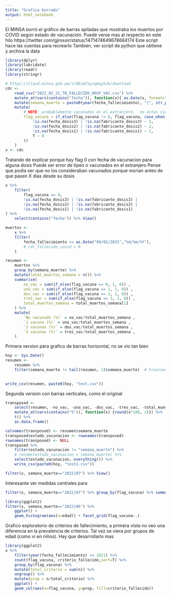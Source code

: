 ```yaml
---
title: "Grafico borrado"
output: html_notebook
---
```


El MINSA borró el gráfico de barras apiladas que mostraba los muertos por COVID según estado de vacunación.
Puede verse mas al respecto en este hilo https://twitter.com/gjrossir/status/1471474649678684174
Este script hace las cuentas para recrearlo
Tambien, ver script de python que obtiene y archiva la data

```r
library(dplyr)
library(lubridate)
library(readr)
library(stringr)
```

```r
# https://cloud.minsa.gob.pe/s/8EsmTzyiqmaySxk/download
cdc <- 
    read_csv("2022_02_21_TB_FALLECIDO_HOSP_VAC.csv") %>% 
    mutate_at(vars(contains("fecha")), function(x){ as.Date(x, format="%d/%m/%Y") }) %>% 
    mutate(semana_muerte = paste0(year(fecha_fallecimiento), "|", str_pad(week(fecha_fallecimiento), 2, pad="0"))) %>% 
    mutate(
        # NOTE: probablemente vacunados en el extranjero,  no estan siendo procesaods bien
        flag_vacuna = if_else(flag_vacuna != 0, flag_vacuna, case_when(
            !is.na(fecha_dosis3) | !is.na(fabricante_dosis3) ~ 3,
            !is.na(fecha_dosis2) | !is.na(fabricante_dosis2) ~ 2,
            !is.na(fecha_dosis1) | !is.na(fabricante_dosis1) ~ 1,
            T ~ 0
        ))
    )
x <- cdc
```
Tratando de explicar porque hay flag 0 con fecha de vacunacion para alguna dosis
Puede ser error de tipeo o vacunados en el extranjero
Pense que podia ser que no los consideraban vacunados porque morian antes de que pasen X dias desde su dosis
```r
x %>% 
    filter(
        flag_vacuna == 0,
        !is.na(fecha_dosis3) | !is.na(fabricante_dosis3) |
        !is.na(fecha_dosis2) | !is.na(fabricante_dosis2) |
        !is.na(fecha_dosis1) | !is.na(fabricante_dosis1)
) %>% 
    select(contains("fecha")) %>% View()
```


```r
muertos <- 
    x %>% 
    filter( 
        fecha_fallecimiento >= as.Date("09/02/2021","%d/%m/%Y"),
        # cdc_fallecido_covid > 0
    ) 
```


```r
resumen <- 
    muertos %>% 
    group_by(semana_muerte) %>% 
    mutate(total_muertos_semana = n()) %>% 
    summarise(
        no_vac = sum(if_else(flag_vacuna == 0, 1, 0)) ,
        una_vac = sum(if_else(flag_vacuna == 1, 1, 0)) ,
        dos_vac = sum(if_else(flag_vacuna == 2, 1, 0)) ,
        tres_vac = sum(if_else(flag_vacuna == 3, 1, 0)) ,
        total_muertos_semana = total_muertos_semana[1]
    ) %>% 
    mutate(
        `No vacunado (%)` = no_vac/total_muertos_semana ,
        `1 vacuna (%)` = una_vac/total_muertos_semana ,
        `2 vacunas (%)` = dos_vac/total_muertos_semana ,
        `3 vacunas (%)` = tres_vac/total_muertos_semana ,
    )
```


Primera version para grafico de barras horizontal, no se vio tan bien
```r
hoy <- Sys.Date()
resumen <- 
    resumen %>%
    filter(semana_muerte != tail(resumen, 1)$semana_muerte)  # truncando ultima semana para no tener esa cola de datos incompletos
    

write_csv(resumen, paste0(hoy, "test.csv"))
```


Segunda version con barras verticales, como el original
```r
transposed <- 
    select(resumen, -no_vac, -una_vac, -dos_vac, -tres_vac, -total_muertos_semana) %>% 
    mutate_at(vars(contains("%")), function(x) {round(x*100, 2)}) %>% 
    t() %>%
    as.data.frame()

colnames(transposed) <- resumen$semana_muerte
transposed$estado_vacunacion <- rownames(transposed)
rownames(transposed) <- NULL
transposed %>%
    filter(estado_vacunacion != "semana_muerte") %>%
    # rename(estado_vacunacion = semana_muerte) %>% 
    select(estado_vacunacion, everything()) %>%
    write_csv(paste0(hoy, "test2.csv"))
```




```r
filter(x, semana_muerte=="2022|07") %>% View()
```


Interesante ver medidas centrales para 
```r
filter(x, semana_muerte=="2022|07") %>% group_by(flag_vacuna) %>% summarise(mean(edad), sd(edad))
```

```r
library(ggplot2)
filter(x, semana_muerte=="2022|06") %>% 
    ggplot() + 
    geom_histogram(aes(x=edad)) + facet_grid(flag_vacuna~.)
```



Grafico exploratorio de criterios de fallecimiento, a primera vista no veo una diferencia en la prevalencia de criterios. Tal vez se viera por grupos de edad (como vi en niños). Hay que desarrollarlo mas
```r
library(ggplot2)
x %>%
    filter(year(fecha_fallecimiento) >= 2021) %>% 
    count(flag_vacuna, criterio_fallecido,sort=T) %>% 
    group_by(flag_vacuna) %>% 
    mutate(total_criterio = sum(n)) %>% 
    ungroup() %>% 
    mutate(prop = n/total_criterio) %>% 
    ggplot() +
    geom_col(aes(x=flag_vacuna, y=prop, fill=criterio_fallecido)) 
```

